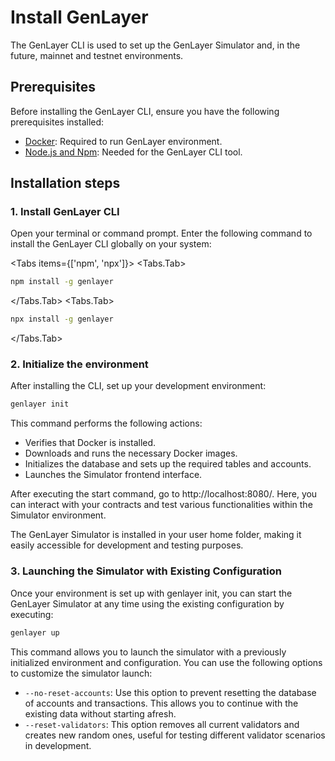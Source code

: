# Install GenLayer

The GenLayer CLI is used to set up the GenLayer Simulator and, in the future, mainnet and testnet environments.

## Prerequisites
Before installing the GenLayer CLI, ensure you have the following prerequisites installed:

- [Docker](https://docs.docker.com/engine/install/): Required to run GenLayer environment.
- [Node.js and Npm](https://docs.npmjs.com/downloading-and-installing-node-js-and-npm/): Needed for the GenLayer CLI tool.

## Installation steps

### 1. Install GenLayer CLI

Open your terminal or command prompt. Enter the following command to install the GenLayer CLI globally on your system:


<Tabs items={['npm', 'npx']}>
 <Tabs.Tab>
```bash copy
npm install -g genlayer
```
</Tabs.Tab>
 <Tabs.Tab>
```bash copy
npx install -g genlayer
```
</Tabs.Tab>
</Tabs>

### 2. Initialize the environment

After installing the CLI, set up your development environment:

```bash copy
genlayer init
```

This command performs the following actions:
- Verifies that Docker is installed.
- Downloads and runs the necessary Docker images.
- Initializes the database and sets up the required tables and accounts.
- Launches the Simulator frontend interface.

After executing the start command, go to http://localhost:8080/. Here, you can interact with your contracts and test various functionalities within the Simulator environment.


<Callout>
  The GenLayer Simulator is installed in your user home folder, making it easily accessible for development and testing purposes.
</Callout>

### 3. Launching the Simulator with Existing Configuration

Once your environment is set up with genlayer init, you can start the GenLayer Simulator at any time using the existing configuration by executing:

```bash
genlayer up
```
This command allows you to launch the simulator with a previously initialized environment and configuration. You can use the following options to customize the simulator launch:
- `--no-reset-accounts`: Use this option to prevent resetting the database of accounts and transactions. This allows you to continue with the existing data without starting afresh.  
- `--reset-validators`: This option removes all current validators and creates new random ones, useful for testing different validator scenarios in development.
